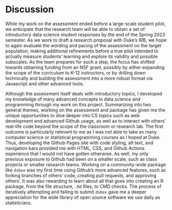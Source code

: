 # Discussion {.unnumbered}

While my work on the assessment ended before a large-scale student pilot, we anticipate that the research team will be able to obtain a set of introductory data science student responses by the end of the Spring 2023 semester. As we work to draft a research proposal with Duke's IRB, we hope to again evaluate the wording and pacing of the assessment on the target population, making additional refinements before a true pilot intended to actually measure students' learning and explore its validity and possible subscales. As the team prepares for such a step, the focus has shifted towards obtaining funding from an NSF grant, possibly by either expanding the scope of the curriculum to K-12 instructors, or by drilling down technically and building the assessment into a more robust format via Javascript and other advanced tools.

Although the assessment itself deals with introductory topics, I developed my knowledge of many advanced concepts in data science and programming through my work on this project. Summarizing into two general themes, working on the assessment and package has given me the unique opportunities to dive deeper into CS topics such as web development and advanced Github usage, as well as to interact with others' real-life code beyond the scope of the classroom or research lab. The first outcome is particularly relevant to me as I was not able to take as many computer science or statistical programming courses as I hoped at Duke. Thus, developing the Github Pages site with code styling, alt text, and navigation bars provided me with HTML, CSS, and Github Actions experience that I would not have gotten otherwise. As well, my only previous exposure to Github had been on a smaller scale, such as class projects or smaller research teams. Working on a community-wide package like `dsbox` was my first time using Github's more advanced features, such as forking branches of others' code, creating pull requests, and approving others'. It was also rewarding to learn about all that goes into creating an R package, from the file structure, `.Rd` files, to CMD checks. The process of iteratively attempting and failing to submit `dsbox` gave me a deeper appreciation for the wide library of open source software we use daily as statisticians.

